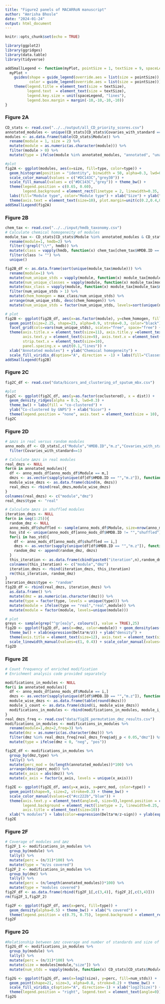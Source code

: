 ```yaml
---
title: "Figure2 panels of MACARRoN manuscript"
author: "Amrisha Bhosle"
date: "2024-01-24"
output: html_document
---
```


```r
knitr::opts_chunk$set(echo = TRUE)
```

```r
library(ggplot2)
library(ggridges)
library(data.table)
library(tidyverse)
```

```r
addSmallLegend <- function(myPlot, pointSize = 1, textSize = 9, spaceLegend = 0.5) {
  myPlot +
    guides(shape = guide_legend(override.aes = list(size = pointSize)),
           color = guide_legend(override.aes = list(size = pointSize))) +
    theme(legend.title = element_text(size = textSize), 
          legend.text  = element_text(size = textSize),
          legend.key.size = unit(spaceLegend, "lines"),
          legend.box.margin = margin(-10,-10,-10,-10))
}
```

### Figure 2A
```r
CD_stats <- read.csv("../../output/all_CD_priority_scores.csv")
annotated_modules <- unique(CD_stats[CD_stats$Covaries_with_standard == 1,"Module"])
modules <- as.data.frame(table(CD_stats$Module)) %>%
  rename(module = 1, size = 2) %>%
  mutate(module = as.numeric(as.character(module))) %>%
  filter(module > 0) %>%
  mutate(type = ifelse(module %in% annotated_modules, "annotated", "unannotated"))

#plot
fig2A <- ggplot(modules, aes(x=size, fill=type, color=type)) + 
  geom_histogram(position = "identity", binwidth = 50, alpha=0.3, lwd=0.3) + 
  scale_color_manual(values = c("#DC143C","grey30")) + 
  scale_fill_manual(values = c("#DC143C","grey")) + theme_bw() + 
  theme(legend.position = c(0.65, 0.60), 
        legend.background = element_rect(linetype = 2, linewidth=0.35, colour = 1)) + 
  labs(fill="Module type", color="Module type") + xlab("Size") + ylab("Count") + 
  theme(axis.text = element_text(size=10), plot.margin=unit(c(0.2,0.4,0.5,0.2),"cm"))
addSmallLegend(fig2A)
```

### Figure 2B
```r
chem_tax <- read.csv("../../input/hmdb_taxonomy.csv")
# Calculate chemical homogeneity of modules
module_tax <- CD_stats[CD_stats$Module %in% annotated_modules & CD_stats$HMDB.ID %like% "HMDB", c("Module","HMDB.ID")] %>%
  rename(module=1, hmdb=2) %>%
  filter(!grepl("\\*", hmdb)) %>%
  mutate(class = vapply(hmdb, function(x) chem_tax[chem_tax$HMDB.ID == x, "Class"], character(1))) %>%
  filter(class != "") %>%
  unique()

fig2B_df <- as.data.frame(sort(unique(module_tax$module))) %>% 
  rename(module=1) %>%
  mutate(num_unique_stds = vapply(module, function(x) module_tax[module_tax$module == x, "hmdb"] |> unique() |> length(), numeric(1))) %>%
  mutate(num_unique_classes = vapply(module, function(x) module_tax[module_tax$module == x, "class"] |> unique() |> length(), numeric(1))) %>%
  mutate(max_class = vapply(module, function(x) module_tax[module_tax$module == x, "class"] %>% table() %>% as.data.frame() %>% select(2) %>% max(), numeric(1))) %>%
  filter(num_unique_stds > 1) %>%
  mutate(chem_homogen = max_class/num_unique_stds) %>%
  arrange(num_unique_stds, desc(chem_homogen)) %>%
  mutate(num_unique_stds = factor(num_unique_stds, levels=sort(unique(num_unique_stds))))

# plot
fig2B <- ggplot(fig2B_df, aes(x=as.factor(module), y=chem_homogen, fill=as.factor(num_unique_classes))) +
  geom_point(size=2.25, shape=23, alpha=0.9, stroke=0.3, color="black") + theme_bw() + 
  facet_grid(cols=vars(num_unique_stds), scales="free", space="free") + 
  theme(axis.title.x = element_text(size=11), axis.title.y =element_text(size=11), 
        axis.text.y = element_text(size=9), axis.text.x = element_text(size=9, angle = 90, hjust=0.95),
        strip.text.x = element_text(size=10),
        panel.spacing.x = unit(0.1,"lines")) +
  xlab("Annotated modules") + ylab("Chemical homogeneity") +
  scale_fill_viridis_d(option="A", direction = -1) + labs(fill="Classes")
addSmallLegend(fig2B)
```

### Figure 2C
```r
fig2C_df <- read.csv("data/bicors_and_clustering_of_sputum_mbx.csv")

#plot
fig2C <- ggplot(fig2C_df, aes(y=as.factor(coclustered), x = dist)) +
  geom_density_ridges(alpha = 0.5, lwd=0.3) + 
  theme_bw() + labs(fill = "co-clustered") + 
  ylab("Co-clustered by GNPS") + xlab("bicor") + 
  theme(legend.position = "none", axis.text = element_text(size = 10), axis.title = element_text(size = 11))
fig2C
```

### Figure 2D
```r
# ∆mzs in real versus random modules
anno_mods_df <- CD_stats[,c("Module","HMDB.ID","m.z","Covaries_with_standard")] %>%
  filter(Covaries_with_standard==1)

# Calculate ∆mzs in real modules
real_dmzs <- NULL
for(m in annotated_modules){
  df <- anno_mods_df[anno_mods_df$Module == m,]
  dmzs <- as.vector(sapply(unique(df[df$HMDB.ID == "","m.z"]), function(x) x - unique(df[df$HMDB.ID != "","m.z"])))
  module_wise_dmzs <- as.data.frame(cbind(m, dmzs))
  real_dmzs <- rbind(real_dmzs,module_wise_dmzs)
}
colnames(real_dmzs) <- c("module","dmz")
real_dmzs$type <- "real"

# Calculate ∆mzs in shuffled modules
iteration_dmzs <- NULL
for(n in seq(1:25)){
  random_dmz <- NULL
  anno_mods_df$shuffled <- sample(anno_mods_df$Module, size=nrow(anno_mods_df), replace=FALSE)
  has_std <- unique(anno_mods_df[anno_mods_df$HMDB.ID != "","shuffled"])
  for(i in has_std){
    df <- anno_mods_df[anno_mods_df$shuffled == i,]
    dmzs <- as.vector(sapply(unique(df[df$HMDB.ID == "","m.z"]), function(x) x - unique(df[df$HMDB.ID != "","m.z"])))
    random_dmz <- append(random_dmz, dmzs)
  }
  this_iteration <- as.data.frame(cbind(paste0("iteration",n),random_dmz))
  colnames(this_iteration) <- c("module","dmz")
  iteration_dmzs <- rbind(iteration_dmzs, this_iteration)
  rm(this_iteration, random_dmz)
}
iteration_dmzs$type <- "random"
fig2D_df <- rbind(real_dmzs, iteration_dmzs) %>%
  as.data.frame() %>%
  mutate(dmz = as.numeric(as.character(dmz))) %>%
  mutate(type = factor(type, levels = unique(type))) %>%
  mutate(module = ifelse(type == "real","real",module)) %>%
  mutate(module = factor(module, levels=unique(module)))

# plot
greys <- sample(grep("^gr[ea]y", colours(), value = TRUE),25)
fig2D <- ggplot(fig2D_df, aes(x=dmz, color=module)) + geom_density(aes(lwd=type)) + 
  theme_bw() + xlab(expression(Delta*m/z)) + ylab("density") +
  theme(axis.title = element_text(size=12), axis.text = element_text(size=10), legend.position="none") + 
  scale_linewidth_manual(values=c(1, 0.4)) + scale_color_manual(values=c("#DC143C",greys), guide="none") + labs(size="")
fig2D
```

### Figure 2E
```r
# Count frequency of enriched modification
# Enrichment analysis code provided separately

modifications_in_modules <- NULL
for(i in annotated_modules){
  df <- anno_mods_df[anno_mods_df$Module == i,]
  dmzs <- as.vector(sapply(unique(df[df$HMDB.ID == "","m.z"]), function(x) x - unique(df[df$HMDB.ID != "","m.z"])))
  module_wise_dmzs <- as.data.frame(table(round(dmzs)))
  module_i_count <- as.data.frame(cbind(i, module_wise_dmzs))
  modifications_in_modules <- rbind(modifications_in_modules, module_i_count)
}
real_dmzs_freq <- read.csv("data/fig2E_permutation_dmz_results.csv")
modifications_in_modules <- modifications_in_modules %>%
  rename(module=1,dmz=2,freq=3) %>%
  mutate(dmz = as.numeric(as.character(dmz))) %>%
  filter(dmz %in% real_dmzs_freq[real_dmzs_freq$adj_p < 0.05,"dmz"]) %>%
  mutate(type = ifelse(dmz < 0, "neg", "pos"))

fig2E_df <- modifications_in_modules %>%
  group_by(dmz,type) %>%
  tally() %>%
  mutate(perc_mod = (n/length(annotated_modules))*100) %>%
  arrange(desc(perc_mod)) %>%
  mutate(x_axis = abs(dmz)) %>%
  mutate(x_axis = factor(x_axis, levels = unique(x_axis)))

fig2E <- ggplot(fig2E_df, aes(y=x_axis, x=perc_mod, color=type)) + 
  geom_point(shape=9, size=2, stroke=0.3) + theme_bw() + 
  scale_color_manual(values=c("#cc222b","blue")) + 
  theme(axis.text.y = element_text(angle=0, size=9),legend.position = c(0.85, 0.9), 
        legend.background = element_rect(linetype = 2, linewidth=0.25, colour = 1), 
        axis.title = element_text(size=10)) + 
  xlab("% modules") + labs(color=expression(Delta*m/z~sign)) + ylab(expression(Enriched~Delta*m/z))
fig2E
```

### Figure 2F
```r
# Coverage of modules and ∆mz
fig2F_1 <- modifications_in_modules %>%
  group_by(module) %>%
  tally() %>%
  mutate(perc = (n/31)*100) %>%
  mutate(type = "m/zs covered")
fig2F_2 <- modifications_in_modules %>%
  group_by(dmz) %>%
  tally() %>%
  mutate(perc = (n/length(annotated_modules))*100) %>%
  mutate(type = "modules covered")
fig2F_df <- as.data.frame(rbind(fig2F_1[,c(3,4)], fig2F_2[,c(3,4)]))  
rm(fig2F_1,fig2F_2)

fig2F <- ggplot(fig2F_df, aes(x=perc, fill=type)) + 
  geom_density(alpha=0.5) + theme_bw() + xlab("% covered") + 
  theme(legend.position = c(0.75, 0.75), legend.background = element_rect(linetype = 2, linewidth=0.35, colour = 1), axis.text = element_text(size=10), axis.title = element_text(size=12)) + scale_fill_manual(values=c("darkcyan","darkgoldenrod")) + labs(fill="Percentage of")
fig2F
```

### Figure 2G
```r
#Relationship between ∆mz coverage and number of standards and size of the modules
fig2G_df <- modifications_in_modules %>%
  group_by(module) %>%
  tally() %>%
  mutate(perc = (n/31)*100) %>%
  mutate(size = modules[module,"size"]) %>%
  mutate(num_stds = vapply(module, function(x) CD_stats[CD_stats$Module == x & CD_stats$Metabolite != "",] |> nrow(), numeric(1)))

fig2G <- ggplot(fig2G_df, aes(x=log2(size), y=perc, fill=num_stds)) + 
  geom_point(shape=21, size=3, alpha=0.8, stroke=0.2) + theme_bw() + 
  scale_fill_viridis_c(option="A", direction=-1) + xlab("log2(Size)") + ylab("% ∆m/z coverage") + 
  theme(legend.position = "right", legend.text = element_text(angle=0)) + labs(fill="#Standards")
fig2G
```